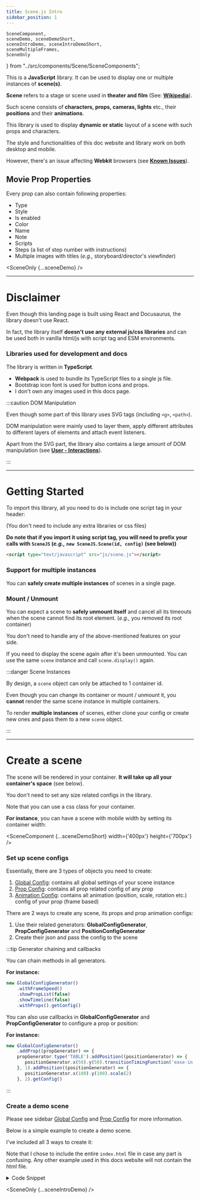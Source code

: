 ```yaml
---
title: Scene.js Intro
sidebar_position: 1
---
```


    SceneComponent,
    sceneDemo, sceneDemoShort,
    sceneIntroDemo, sceneIntroDemoShort,
    sceneMultipleFrames,
    SceneOnly
} from "../src/components/Scene/SceneComponents";

This is a **JavaScript** library. It can be used to display one or multiple instances of **scene(s)**.

**Scene** refers to a stage or scene used in **theater and film** (See: **[Wikipedia](https://en.wikipedia.org/wiki/Blocking_(stage))**).

Such scene consists of **characters, props, cameras, lights** etc., their **positions** and their **animations**.

This library is used to display **dynamic or static** layout of a scene with such props and characters.

The style and functionalities of this doc website and library work on both desktop and mobile.

However, there's an issue affecting **Webkit** browsers (see **[Known Issues](known-issues)**).

## Movie Prop Properties

Every prop can also contain following properties:
* Type
* Style
* Is enabled
* Color
* Name
* Note
* Scripts
* Steps (a list of step number with instructions)
* Multiple images with titles (*e.g.,* storyboard/director's viewfinder)

<SceneOnly {...sceneDemo} />

---

# Disclaimer

Even though this landing page is built using React and Docusaurus, the library doesn't use React.

In fact, the library itself **doesn't use any external js/css libraries** and can be used both in vanilla html/js with script tag and ESM environments.


### Libraries used for development and docs

The library is written in **TypeScript**.

* **Webpack** is used to bundle its TypeScript files to a single js file.
* Bootstrap icon font is used for button icons and props.
* I don't own any images used in this docs page.

:::caution DOM Manipulation

Even though some part of this library uses SVG tags (including `<g>`, `<path>`).

DOM manipulation were mainly used to layer them, 
apply different attributes to different layers of elements and attach event listeners.

Apart from the SVG part, the library also contains a large amount of DOM manipulation (see **[User - Interactions](user-interactions)**).

:::

---

# Getting Started

To import this library, all you need to do is include one script tag in your header:

(You don't need to include any extra libraries or css files)


**Do note that if you import it using script tag,
you will need to prefix your calls with `SceneJS` (*e.g.,* `new SceneJS.Scene(id, config)` (see below))**


```html
<script type="text/javascript" src="js/scene.js"></script>
```

### Support for multiple instances

You can **safely create multiple instances** of scenes in a single page.

### Mount / Unmount

You can expect a scene to **safely unmount itself** and cancel all its timeouts
when the scene cannot find its root element. (*e.g.,* you removed its root container)

You don't need to handle any of the above-mentioned features on your side.

If you need to display the scene again after it's been unmounted. You can use the same `scene` instance and call `scene.display()` again.


:::danger Scene Instances

By design, a `scene` object can only be attached to 1 container id.

Even though you can change its container or mount / unmount it, you **cannot** render the same scene instance in multiple containers.

To render **multiple instances** of scenes, either clone your config or create new ones and pass them to a new `scene` object.

:::

---

# Create a scene

The scene will be rendered in your container. **It will take up all your container's space** (see below).

You don't need to set any size related configs in the library.

Note that you can use a css class for your container.

**For instance**, you can have a scene with mobile width by setting its container width:

<SceneComponent {...sceneDemoShort} width={'400px'} height={'700px'} />

### Set up scene configs

Essentially, there are 3 types of objects you need to create:

1. [Global Config](global-config): contains all global settings of your scene instance
2. [Prop Config](prop-config): contains all prop related config of any prop
3. [Animation Config](prop-config/animation-config/what-is-animation-config): contains all animation (position, scale, rotation etc.) config of your prop (frame based)


There are 2 ways to create any scene, its props and prop animation configs:

1. Use their related generators: **GlobalConfigGenerator**, **PropConfigGenerator** and **PositionConfigGenerator**
2. Create their json and pass the config to the scene

:::tip Generator chaining and callbacks

You can chain methods in all generators.

**For instance:**

```js
new GlobalConfigGenerator()
    .withFrameSpeed()
    .showPropList(false)
    .showTimeline(false)
    .withProps().getConfig()
```

You can also use callbacks in **GlobalConfigGenerator** and **PropConfigGenerator** to configure a prop or position:

**For instance:**

```js
new GlobalConfigGenerator()
    .addProp((propGenerator) => {
    propGenerator.type('TABLE').addPosition((positionGenerator) => {
       positionGenerator.x(50).y(50).transitionTimingFunction('ease-in')
    }, 1).addPosition((positionGenerator) => {
       positionGenerator.x(100).y(100).scale(2)
    }, 2).getConfig()
```

:::

### Create a demo scene


Please see sidebar [Global Config](global-config) and [Prop Config](prop-config) for more information.

Below is a simple example to create a demo scene.

I've included all 3 ways to create it:

Note that I chose to include the entire `index.html` file in case any part is confusing. Any other example used in this docs website will not contain the html file.

<details>
    <summary>Code Snippet</summary>
<Tabs>
<TabItem value={'globalGenerator'} label={'Using Global Config Generator Chaining'} default>

```html title="index.html"
<!DOCTYPE html>
<html lang="en">
<head>
<meta charset="UTF-8">
<title>Scene.js demo</title>
<script type="text/javascript" src="js/scene.js"></script>
<body>

<div id="some-container-id" style="width: 800px; height: 600px"></div>

<script defer>
    const globalConfigGenerator = new SceneJS.GlobalConfigGenerator()
    .defaultOpenToolbar(false)
    .autoPlay(true)
    .addProp((generator) => {
    generator.type('TABLE').addPosition((positionGenerator) => {
        positionGenerator.x(50).y(50)
    }, 1).addPosition((positionGenerator) => {
        positionGenerator.x(90).y(90)
    }, 2)
})
    .addProp((generator) => {
    generator.type('CAMERA').addPosition((positionGenerator) => {
        positionGenerator.x(200).y(200)
    }, 1).addPosition((positionGenerator) => {
        positionGenerator.x(50).y(50)
    }, 2)
})
    const scene = new SceneJS.Scene('some-container-id', globalConfigGenerator.getConfig())
    scene.display();
</script>

</body>
</html>
```

</TabItem>

<TabItem value={'config'} label={'Using json config'}>

```html
<!DOCTYPE html>
<html lang="en">
<head>
<meta charset="UTF-8">
<title>Scene.js demo</title>
<script type="text/javascript" src="js/scene.js"></script>
<body>

<div id="some-container-id" style="width: 800px; height: 600px"></div>

<script defer>
    const config = {
    "frameSpeed": {},
    "props": [
    {
        "frameAnimationConfig": {
        "1": {
        "x": 50,
        "y": 50
    },
        "2": {
        "x": 90,
        "y": 90
    }
    },
        "type": "TABLE"
    },
    {
        "frameAnimationConfig": {
        "1": {
        "x": 200,
        "y": 200
    },
        "2": {
        "x": 50,
        "y": 50
    }
    },
        "type": "CAMERA"
    }
    ],
    "defaultOpenToolbar": false,
    "autoPlay": true
}
    const scene = new SceneJS.Scene('some-container-id', config)
    scene.display();
</script>

</body>
</html>
```

</TabItem>

<TabItem value={'separateGenerators'} label={'Using separate generators'}>

```html
<!DOCTYPE html>
<html lang="en">
<head>
<meta charset="UTF-8">
<title>Scene.js demo</title>
<script type="text/javascript" src="js/scene.js"></script>
<body>

<div id="some-container-id" style="width: 800px; height: 600px"></div>

<script defer>
    const tableProp = new SceneJS.PropConfigGenerator().type('TABLE')
    const tableFrame1 = new SceneJS.PositionConfigGenerator().x(50).y(50)
    const tableFrame2 = new SceneJS.PositionConfigGenerator().x(90).y(90)

    tableProp.withPosition(1, tableFrame1)
    tableProp.withPosition(2, tableFrame2)

    const cameraProp = new SceneJS.PropConfigGenerator().type('CAMERA')
    const cameraFrame1 = new SceneJS.PositionConfigGenerator().x(200).y(200)
    const cameraFrame2 = new SceneJS.PositionConfigGenerator().x(50).y(50)

    cameraProp.withPosition(1, cameraFrame1)
    cameraProp.withPosition(2, cameraFrame2)

    const config = new SceneJS.GlobalConfigGenerator()
    .defaultOpenToolbar(false)
    .autoPlay(true)
    .withProps([tableProp, cameraProp]).getConfig()
    console.log(config)
    const scene = new SceneJS.Scene('some-container-id', config)
    scene.display();
</script>

</body>
</html>
```

</TabItem>

</Tabs>
</details>


<SceneOnly {...sceneIntroDemo} />